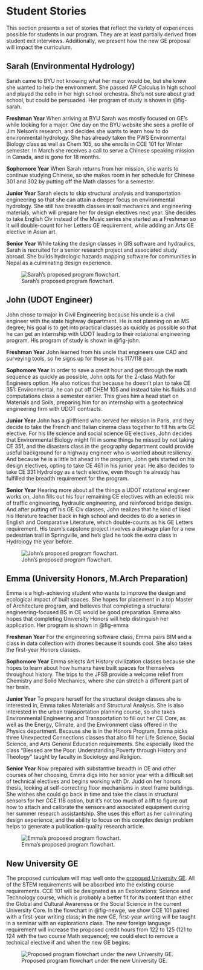 # Student Stories {#sec-stories}

This section presents a set of stories that reflect the variety of experiences possible for
students in our program. They are at least partially derived from student exit interviews. 
Additionally, we present how the new GE proposal will impact the curriculum.

## Sarah (Environmental Hydrology)
Sarah came to BYU not knowing what her major would be, but she knew she wanted to help the environment. She passed AP Calculus in high school and played the cello in her high school orchestra. She’s not sure about grad school, but could be persuaded. Her program of study is shown in @fig-sarah.

**Freshman Year** When arriving at BYU Sarah was mostly focused on GE’s while looking for a major. One day on the BYU website she sees a profile of Jim Nelson’s research, and decides she wants to learn how to do environmental hydrology. She has already taken the PWS Environmental Biology class as well as Chem 105, so she enrolls in CCE 101 for Winter semester. In March she receives a call to serve a Chinese speaking mission in Canada, and is gone for 18 months. 

**Sophomore Year** When Sarah returns from her mission, she wants to continue studying Chinese, so she makes room in her schedule for Chinese 301 and 302 by putting off the Math classes for a semester. 

**Junior Year** Sarah elects to skip structural analysis and transportation engineering so that she can attain a deeper focus on environmental hydrology. She still has breadth classes in soil mechanics and engineering materials, which will prepare her for design electives next year. She decides to take English Civ instead of the Music series she started as a Freshman so it will double-count for her Letters GE requirement, while adding an Arts GE elective in Asian art. 

**Senior Year** While taking the design classes in GIS software and hydraulics, Sarah is recruited for a senior research project and associated study abroad. She builds hydrologic hazards mapping software for communities in Nepal as a culminating design experience. 
 
![Sarah's proposed program flowchart.](flowcharts/FlowchartProposal-Sarah.png){#fig-sarah}

## John (UDOT Engineer) 
John chose to major in Civil Engineering because his uncle is a civil engineer with the state highway department. He is not planning on an MS degree; his goal is to get into practical classes as quickly as possible so that he can get an internship with UDOT leading to their rotational engineering program. His program of study is shown in @fig-john.

**Freshman Year** John learned from his uncle that engineers use CAD and surveying tools, so he signs up for those as his 117/118 pair.  

**Sophomore Year** In order to save a credit hour and get through the math sequence as quickly as possible, John opts for the 2-class Math for Engineers option. He also notices that because he doesn’t plan to take CE 351: Environmental, he can put off CHEM 105 and instead take his fluids and computations class a semester earlier. This gives him a head start on Materials and Soils, preparing him for an internship with a geotechnical engineering firm with UDOT contracts. 

**Junior Year** John has a girlfriend who served her mission in Paris, and they decide to take the French and Italian cinema class together to fill his arts GE elective. For his life science and social science GE electives, John decides that Environmental Biology might fill in some things he missed by not taking CE 351, and the disasters class in the geography department could provide useful background for a highway engineer who is worried about resiliency. And because he is a little bit ahead in the program, John gets started on his design electives, opting to take CE 461 in his junior year. He also decides to take CE 331 Hydrology as a tech elective, even though he already has fulfilled the breadth requirement for the program. 

**Senior Year** Hearing more about all the things a UDOT rotational engineer works on, John fills out his four remaining CE electives with an eclectic mix of traffic engineering, hydraulic engineering, and reinforced bridge design. And after putting off his GE Civ classes, John realizes that he kind of liked his literature teacher back in high school and decides to do a series in English and Comparative Literature, which double-counts as his GE Letters requirement. His team’s capstone project involves a drainage plan for a new pedestrian trail in Springville, and he’s glad he took the extra class in Hydrology the year before. 


![John's proposed program flowchart.](flowcharts/FlowchartProposal-John.png){#fig-john}

## Emma (University Honors, M.Arch Preparation) 
Emma is a high-achieving student who wants to improve the design and ecological impact of built spaces. She hopes for placement in a top Master of Architecture program, and believes that completing a structural engineering-focused BS in CE would be good preparation. Emma also hopes that completing University Honors will help distinguish her application. Her program is shown in @fig-emma

**Freshman Year** For the engineering software class, Emma pairs BIM and a class in data collection with drones because it sounds cool. She also takes the first-year Honors classes. 

**Sophomore Year** Emma selects Art History civilization classes because she hopes to learn about how humans have built spaces for themselves throughout history. The trips to the JFSB provide a welcome relief from Chemistry and Solid Mechanics, where she can stretch a different part of her brain. 

**Junior Year** To prepare herself for the structural design classes she is interested in, Emma takes Materials and Structural Analysis. She is also interested in the urban transportation planning course, so she takes Environmental Engineering and Transportation to fill out her CE Core, as well as the Energy, Climate, and the Environment class offered in the Physics department. Because she is in the Honors Program, Emma picks three Unexpected Connections classes that also fill her Life Science, Social Science, and Arts General Education requirements. She especially liked the class “Blessed are the Poor: Understanding Poverty through History and Theology” taught by faculty in Sociology and Religion. 

**Senior Year** Now prepared with substantive breadth in CE and other courses of her choosing, Emma digs into her senior year with a difficult set of technical electives and begins working with Dr. Judd on her honors thesis, looking at self-correcting floor mechanisms in steel frame buildings. She wishes she could go back in time and take the class in structural sensors for her CCE 118 option, but it’s not too much of a lift to figure out how to attach and calibrate the sensors and associated equipment during her summer research assistantship. She uses this effort as her culminating design experience, and the ability to focus on this complex design problem helps to generate a publication-quality research article. 

![Emma's proposed program flowchart.](flowcharts/FlowchartProposal-Emma.png){#fig-emma}

## New University GE
The proposed curriculum will map well onto the [proposed University GE](https://ge.byu.edu/00000181-4ef4-d9e0-a789-7ef6b1980001/ge-proposal-v-8-8-pdf). All of
the STEM requirements will be absorbed into the existing course requirements.
CCE 101 will be designated as an Explorations: Science and Technology course,
which is probably a better fit for its content than either the Global and
Cultural Awareness or the Social Science in the current University Core. In the
flowchart in @fig-newge, we show CCE 101 paired with a first-year writing class; in the new
GE, first-year writing will be taught in a seminar with an explorations class.
The new foreign language requirement will increase the proposed credit hours
from 122 to 125 (121 to 124 with the two course Math sequence); we could elect
to remove a technical elective if and when the new GE begins. 

![Proposed program flowchart under the new University GE.](flowcharts/FlowchartProposal-NewGE.png){#fig-newge}